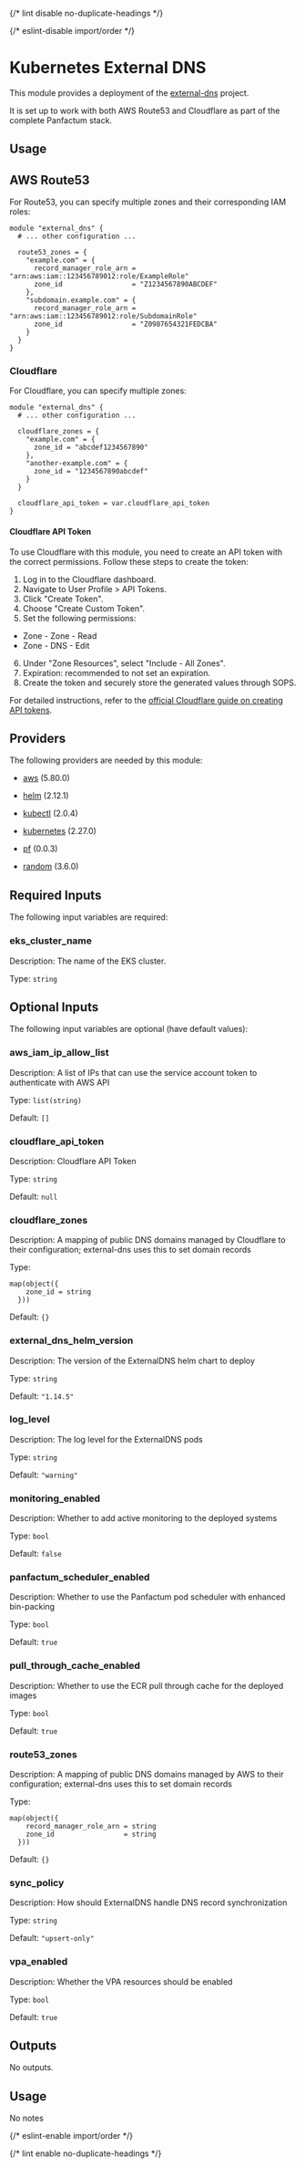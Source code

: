 
{/* lint disable no-duplicate-headings */}

{/* eslint-disable import/order */}

<ModuleHeader name="kube_external_dns" sourceHref="https://github.com/Panfactum/stack/tree/__PANFACTUM_VERSION_EDGE__/packages/infrastructure/kube_external_dns" status="stable" type="direct" />

# Kubernetes External DNS

This module provides a deployment of the [external-dns](https://github.com/kubernetes-sigs/external-dns) project.

It is set up to work with both AWS Route53 and Cloudflare as part of the complete Panfactum stack.

## Usage

## AWS Route53

For Route53, you can specify multiple zones and their corresponding IAM roles:

```hcl
module "external_dns" {
  # ... other configuration ...

  route53_zones = {
    "example.com" = {
      record_manager_role_arn = "arn:aws:iam::123456789012:role/ExampleRole"
      zone_id                 = "Z1234567890ABCDEF"
    },
    "subdomain.example.com" = {
      record_manager_role_arn = "arn:aws:iam::123456789012:role/SubdomainRole"
      zone_id                 = "Z0987654321FEDCBA"
    }
  }
}
```

### Cloudflare

For Cloudflare, you can specify multiple zones:

```hcl
module "external_dns" {
  # ... other configuration ...

  cloudflare_zones = {
    "example.com" = {
      zone_id = "abcdef1234567890"
    },
    "another-example.com" = {
      zone_id = "1234567890abcdef"
    }
  }

  cloudflare_api_token = var.cloudflare_api_token
}
```

#### Cloudflare API Token

To use Cloudflare with this module, you need to create an API token with the correct permissions. Follow these steps to create the token:

1. Log in to the Cloudflare dashboard.
2. Navigate to User Profile > API Tokens.
3. Click "Create Token".
4. Choose "Create Custom Token".
5. Set the following permissions:

* Zone - Zone - Read
* Zone - DNS - Edit

6. Under "Zone Resources", select "Include - All Zones".
7. Expiration: recommended to not set an expiration.
8. Create the token and securely store the generated values through SOPS.

For detailed instructions, refer to the [official Cloudflare guide on creating API tokens](https://developers.cloudflare.com/fundamentals/api/get-started/create-token/).

## Providers

The following providers are needed by this module:

* [aws](https://registry.terraform.io/providers/hashicorp/aws/5.80.0/docs) (5.80.0)

* [helm](https://registry.terraform.io/providers/hashicorp/helm/2.12.1/docs) (2.12.1)

* [kubectl](https://registry.terraform.io/providers/alekc/kubectl/2.0.4/docs) (2.0.4)

* [kubernetes](https://registry.terraform.io/providers/hashicorp/kubernetes/2.27.0/docs) (2.27.0)

* [pf](https://registry.terraform.io/providers/panfactum/pf/0.0.3/docs) (0.0.3)

* [random](https://registry.terraform.io/providers/hashicorp/random/3.6.0/docs) (3.6.0)

## Required Inputs

The following input variables are required:

### eks\_cluster\_name

Description: The name of the EKS cluster.

Type: `string`

## Optional Inputs

The following input variables are optional (have default values):

### aws\_iam\_ip\_allow\_list

Description: A list of IPs that can use the service account token to authenticate with AWS API

Type: `list(string)`

Default: `[]`

### cloudflare\_api\_token

Description: Cloudflare API Token

Type: `string`

Default: `null`

### cloudflare\_zones

Description: A mapping of public DNS domains managed by Cloudflare to their configuration; external-dns uses this to set domain records

Type:

```hcl
map(object({
    zone_id = string
  }))
```

Default: `{}`

### external\_dns\_helm\_version

Description: The version of the ExternalDNS helm chart to deploy

Type: `string`

Default: `"1.14.5"`

### log\_level

Description: The log level for the ExternalDNS pods

Type: `string`

Default: `"warning"`

### monitoring\_enabled

Description: Whether to add active monitoring to the deployed systems

Type: `bool`

Default: `false`

### panfactum\_scheduler\_enabled

Description: Whether to use the Panfactum pod scheduler with enhanced bin-packing

Type: `bool`

Default: `true`

### pull\_through\_cache\_enabled

Description: Whether to use the ECR pull through cache for the deployed images

Type: `bool`

Default: `true`

### route53\_zones

Description: A mapping of public DNS domains managed by AWS to their configuration; external-dns uses this to set domain records

Type:

```hcl
map(object({
    record_manager_role_arn = string
    zone_id                 = string
  }))
```

Default: `{}`

### sync\_policy

Description: How should ExternalDNS handle DNS record synchronization

Type: `string`

Default: `"upsert-only"`

### vpa\_enabled

Description: Whether the VPA resources should be enabled

Type: `bool`

Default: `true`

## Outputs

No outputs.

## Usage

No notes

{/* eslint-enable import/order */}

{/* lint enable no-duplicate-headings */}
